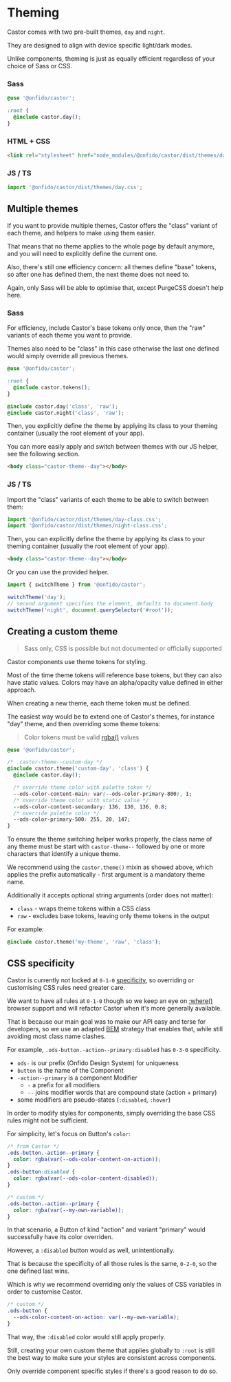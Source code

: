 
<Meta title="Theming" />

# Theming

Castor comes with two pre-built themes, `day` and `night`.

They are designed to align with device specific light/dark modes.

Unlike components, theming is just as equally efficient regardless of your
choice of Sass or CSS.

### Sass

```css dark
@use '@onfido/castor';

:root {
  @include castor.day();
}
```

### HTML + CSS

```html dark
<link rel="stylesheet" href="node_modules/@onfido/castor/dist/themes/day.css" />
```

### JS / TS

```js dark
import '@onfido/castor/dist/themes/day.css';
```

## Multiple themes

If you want to provide multiple themes, Castor offers the "class" variant of
each theme, and helpers to make using them easier.

That means that no theme applies to the whole page by default anymore, and you
will need to explicitly define the current one.

Also, there's still one efficiency concern: all themes define "base" tokens, so
after one has defined them, the next theme does not need to.

Again, only Sass will be able to optimise that, except PurgeCSS doesn't help here.

### Sass

For efficiency, include Castor's base tokens only once, then the "raw" variants
of each theme you want to provide.

Themes also need to be "class" in this case otherwise the last one defined would
simply override all previous themes.

```css dark
@use '@onfido/castor';

:root {
  @include castor.tokens();
}

@include castor.day('class', 'raw');
@include castor.night('class', 'raw');
```

Then, you explicitly define the theme by applying its class to your theming
container (usually the root element of your app).

You can more easily apply and switch between themes with our JS helper, see the
following section.

```html dark
<body class="castor-theme--day"></body>
```

### JS / TS

Import the "class" variants of each theme to be able to switch between them:

```js dark
import '@onfido/castor/dist/themes/day-class.css';
import '@onfido/castor/dist/themes/night-class.css';
```

Then, you can explicitly define the theme by applying its class to your theming
container (usually the root element of your app).

```html dark
<body class="castor-theme--day"></body>
```

Or you can use the provided helper.

```js dark
import { switchTheme } from '@onfido/castor';

switchTheme('day');
// second argument specifies the element, defaults to document.body
switchTheme('night', document.querySelector('#root'));
```

## Creating a custom theme

> Sass only, CSS is possible but not documented or officially supported

Castor components use theme tokens for styling.

Most of the time theme tokens will reference base tokens, but they can also have
static values. Colors may have an alpha/opacity value defined in either
approach.

When creating a new theme, each theme token must be defined.

The easiest way would be to extend one of Castor's themes, for instance "day"
theme, and then overriding some theme tokens:

> Color tokens must be valid
> [rgba()](<https://developer.mozilla.org/en-US/docs/Web/CSS/color_value/rgba()>)
> values

```css dark
@use '@onfido/castor';

/* .castor-theme--custom-day */
@include castor.theme('custom-day', 'class') {
  @include castor.day();

  /* override theme color with palette token */
  --ods-color-content-main: var(--ods-color-primary-800), 1;
  /* override theme color with static value */
  --ods-color-content-secondary: 136, 136, 136, 0.8;
  /* override palette color */
  --ods-color-primary-500: 255, 20, 147;
}
```

To ensure the theme switching helper works properly, the class name of any theme
must be start with `castor-theme--` followed by one or more characters that
identify a unique theme.

We recommend using the `castor.theme()` mixin as showed above, which applies the
prefix automatically - first argument is a mandatory theme name.

Additionally it accepts optional string arguments (order does not matter):

- `class` - wraps theme tokens within a CSS class
- `raw` - excludes base tokens, leaving only theme tokens in the output

For example:

```css dark
@include castor.theme('my-theme', 'raw', 'class');
```

## CSS specificity

Castor is currently not locked at `0-1-0`
[specificity](https://developer.mozilla.org/en-US/docs/Web/CSS/Specificity),
so overriding or customising CSS rules need greater care.

We want to have all rules at `0-1-0` though so we keep an eye on
[:where()](https://developer.mozilla.org/en-US/docs/Web/CSS/:where)
browser support and will refactor Castor when it's more generally available.

That is because our main goal was to make our API easy and terse for developers,
so we use an adapted [BEM](http://getbem.com/introduction) strategy that enables
that, while still avoiding most class name clashes.

For example, `.ods-button.-action--primary:disabled` has `0-3-0` specificity.

- `ods-` is our prefix (Onfido Design System) for uniqueness
- `button` is the name of the Component
- `-action--primary` is a component Modifier
  - `-` a prefix for all modifiers
  - `--` joins modifier words that are compound state (action + primary)
- some modifiers are pseudo-states (`:disabled`, `:hover`)

In order to modify styles for components, simply overriding the base CSS rules
might not be sufficient.

For simplicity, let's focus on Button's `color`:

```css dark
/* from Castor */
.ods-button.-action--primary {
  color: rgba(var(--ods-color-content-on-action));
}
.ods-button:disabled {
  color: rgba(var(--ods-color-content-disabled));
}

/* custom */
.ods-button.-action--primary {
  color: rgba(var(--my-own-variable));
}
```

In that scenario, a Button of kind "action" and variant "primary" would
successfully have its color overriden.

However, a `:disabled` button would as well, unintentionally.

That is because the specificity of all those rules is the same, `0-2-0`, so the
one defined last wins.

Which is why we recommend overriding only the values of CSS variables in order
to customise Castor.

```css dark
/* custom */
.ods-button {
  --ods-color-content-on-action: var(--my-own-variable);
}
```

That way, the `:disabled` color would still apply properly.

Still, creating your own custom theme that applies globally to `:root` is still
the best way to make sure your styles are consistent across components.

Only override component specific styles if there's a good reason to do so.
